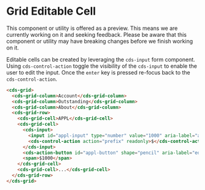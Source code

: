 
<Meta title="Data Grid (Preview)/Editable Cell" />

# Grid Editable Cell

<cds-alert-group status="warning" cds-layout="m-b:lg">
  <cds-alert>
    This component or utility is offered as a preview. This means we are currently working on it and seeking feedback.
    Please be aware that this component or utility may have breaking changes before we finish working on it.
  </cds-alert>
</cds-alert-group>

Editable cells can be created by leveraging the `cds-input` form component. Using `cds-control-action`
toggle the visibility of the `cds-input` to enable the user to edit the input. Once the `enter` key is pressed
re-focus back to the `cds-control-action`.

<Story id="stories-grid--editable-cell" />

```html
<cds-grid>
  <cds-grid-column>Account</cds-grid-column>
  <cds-grid-column>Outstanding</cds-grid-column>
  <cds-grid-column>About</cds-grid-column>
  <cds-grid-row>
    <cds-grid-cell>APPL</cds-grid-cell>
    <cds-grid-cell>
      <cds-input>
        <input id="appl-input" type="number" value="1000" aria-label="appl Outstanding Value" />
        <cds-control-action action="prefix" readonly>$</cds-control-action>
      </cds-input>
      <cds-action-button id="appl-button" shape="pencil" aria-label="edit appl"></cds-action-button>
      <span>$1000</span>
    </cds-grid-cell>
    <cds-grid-cell>...</cds-grid-cell>
  </cds-grid-row>
</cds-grid>
```
